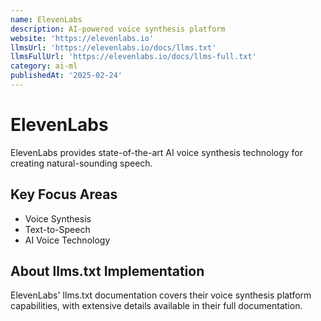 ```yaml
---
name: ElevenLabs
description: AI-powered voice synthesis platform
website: 'https://elevenlabs.io'
llmsUrl: 'https://elevenlabs.io/docs/llms.txt'
llmsFullUrl: 'https://elevenlabs.io/docs/llms-full.txt'
category: ai-ml
publishedAt: '2025-02-24'
---
```


# ElevenLabs

ElevenLabs provides state-of-the-art AI voice synthesis technology for creating natural-sounding speech.

## Key Focus Areas

- Voice Synthesis
- Text-to-Speech
- AI Voice Technology

## About llms.txt Implementation

ElevenLabs' llms.txt documentation covers their voice synthesis platform capabilities, with extensive details available in their full documentation.
